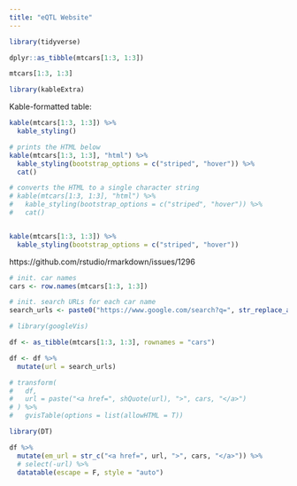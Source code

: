 ```yaml
---
title: "eQTL Website"
---
```


```r
library(tidyverse)
```


```r
dplyr::as_tibble(mtcars[1:3, 1:3])

mtcars[1:3, 1:3]
```


```r
library(kableExtra)
```


Kable-formatted table:

```r
kable(mtcars[1:3, 1:3]) %>%
  kable_styling()
```


```r
# prints the HTML below
kable(mtcars[1:3, 1:3], "html") %>%
  kable_styling(bootstrap_options = c("striped", "hover")) %>%
  cat()
```


```r
# converts the HTML to a single character string
# kable(mtcars[1:3, 1:3], "html") %>%
#   kable_styling(bootstrap_options = c("striped", "hover")) %>%
#   cat()


kable(mtcars[1:3, 1:3]) %>%
  kable_styling(bootstrap_options = c("striped", "hover"))
```


https://github.com/rstudio/rmarkdown/issues/1296




```r
# init. car names
cars <- row.names(mtcars[1:3, 1:3])

# init. search URLs for each car name
search_urls <- paste0("https://www.google.com/search?q=", str_replace_all(cars, " ", "+"))
```


```r
# library(googleVis)
```



```r
df <- as_tibble(mtcars[1:3, 1:3], rownames = "cars")

df <- df %>%
  mutate(url = search_urls)

# transform(
#   df,
#   url = paste("<a href=", shQuote(url), ">", cars, "</a>")
# ) %>%
#   gvisTable(options = list(allowHTML = T))
```



```r
library(DT)
```


```r
df %>%
  mutate(em_url = str_c("<a href=", url, ">", cars, "</a>")) %>%
  # select(-url) %>%
  datatable(escape = F, style = "auto")
```




